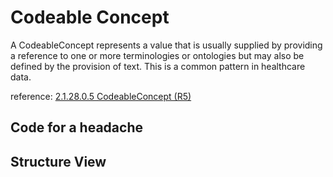 

<Meta of={Stories}/>

# Codeable Concept

A CodeableConcept represents a value that is usually supplied by providing a reference to one or more terminologies or ontologies but may also be defined by the provision of text. This is a common pattern in healthcare data.

reference: [2.1.28.0.5 CodeableConcept (R5)](http://hl7.org/fhir/R5/datatypes.html#codeableconcept)

## Code for a headache
<Canvas of={Stories.SimpleHeadacheCode}/>

## Structure View
<Canvas of={Stories.Structure}/>
